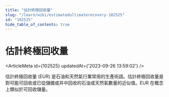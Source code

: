 ```yaml
---
title: "估計終極回收量"
slug: "/learn/wiki/estimatedultimaterecovery-102525"
id: "102525"
hide_table_of_contents: true
---
```



# 估計終極回收量

<ArticleMeta id={102525} updatedAt={'2023-09-26 13:59:02'} />
<div className='border-solid border-b border-t-0 my-4 border-[var(--ifm-color-gray-300)]' />

估計終極回收量 (EUR) 是石油和天然氣行業常用的生產術語。估計終極回收量是對可能可回收或已從儲備或井中回收的石油或天然氣數量的近似值。EUR 在概念上類似於可回收儲量。
